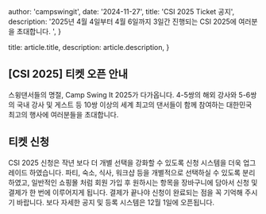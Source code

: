 

  author: 'campswingit',
  date: '2024-11-27',
  title: 'CSI 2025 Ticket 공지',
  description:
    '2025년 4월 4일부터 4월 6일까지 3일간 진행되는 CSI 2025에 여러분을 초대합니다. ',
}

  title: article.title,
  description: article.description,
}


## [CSI 2025] 티켓 오픈 안내

스윙댄서들의 명절, Camp Swing It 2025가 다가옵니다. 
4-5쌍의 해외 강사와 5-6쌍의 국내 강사 및 게스트 등 10쌍 이상의 세계 최고의 댄서들이 함께 참여하는 대한민국 최고의 행사에 여러분들을 초대합니다.


## 티켓 신청

CSI 2025 신청은 작년 보다 더 개별 선택을 강화할 수 있도록 신청 시스템을 더욱 업그레이드 하였습니다. 
파티, 숙소, 식사, 워크샵 등을 개별적으로 선택하실 수 있도록 분리하였고, 일반적인 쇼핑몰 처럼 회원 가입 후 원하시는 항목을 장바구니에 담아서 신청 및 결제가 한 번에 이루어지게 됩니다. 
결제가 끝나야 신청이 완료되는 점을 꼭 기억해 주시기 바랍니다.
보다 자세한 공지 및 등록 시스템은 12월 1일에 오픈됩니다.
